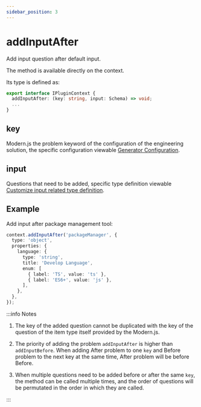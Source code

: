 ```yaml
---
sidebar_position: 3
---
```


# addInputAfter

Add input question after default input.

The method is available directly on the context.

Its type is defined as:

```ts
export interface IPluginContext {
  addInputAfter: (key: string, input: Schema) => void;
  ...
}
```

## key

Modern.js the problem keyword of the configuration of the engineering solution, the specific configuration viewable [Generator Configuration](/guides/topic-detail/generator/config/common).

## input

Questions that need to be added, specific type definition viewable [Customize input related type definition](/guides/topic-detail/generator/plugin/api/input/type).

## Example

Add input after package management tool:

```ts
context.addInputAfter('packageManager', {
  type: 'object',
  properties: {
    language: {
      type: 'string',
      title: 'Develop Language',
      enum: [
        { label: 'TS', value: 'ts' },
        { label: 'ES6+', value: 'js' },
      ],
    },
  },
});
```

:::info Notes
1. The key of the added question cannot be duplicated with the key of the question of the item type itself provided by the Modern.js.

2. The priority of adding the problem `addInputAfter` is higher than `addInputBefore`. When adding After problem to one `key` and Before problem to the next key at the same time, After problem will be before Before.

3. When multiple questions need to be added before or after the same `key`, the method can be called multiple times, and the order of questions will be permutated in the order in which they are called.

:::
